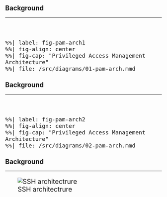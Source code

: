 ## Background

<hr class="hr-blue">

<br>
<br>

:::{style="font-size: 150%;"}
<!-- https://github.com/quarto-dev/quarto-cli/issues/3973 -->
```mermaid
%%| label: fig-pam-arch1
%%| fig-align: center
%%| fig-cap: "Privileged Access Management Architecture"
%%| file: /src/diagrams/01-pam-arch.mmd
```
:::

## Background

<hr class="hr-blue">

<br>
<br>

:::{style="font-size: 150%;"}
<!-- https://github.com/quarto-dev/quarto-cli/issues/3973 -->
```mermaid
%%| label: fig-pam-arch2
%%| fig-align: center
%%| fig-cap: "Privileged Access Management Architecture"
%%| file: /src/diagrams/02-pam-arch.mmd
```
:::

## Background

<hr class="hr-blue">

:::{style="font-size: 150%;"}
<!-- https://blog.cloudsigma.com/how-to-build-robust-security-measures-to-protect-your-servers/ -->
<!-- https://www.cloudpanel.io/blog/what-are-ssh-keys/ -->
![SSH architectrure](/src/images/ssh-arch.svg){#fig-ssh-arch}
:::
